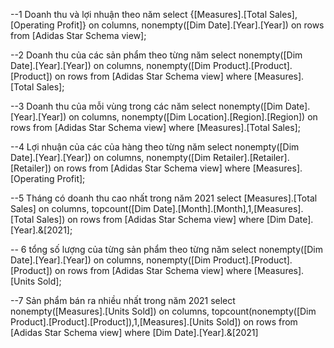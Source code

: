 ﻿

--1 Doanh thu và lợi nhuận theo năm
select {[Measures].[Total Sales],[Operating Profit]} on columns,
		nonempty([Dim Date].[Year].[Year]) on rows
from [Adidas Star Schema view];

--2 Doanh thu của các sản phẩm theo từng năm
select nonempty([Dim Date].[Year].[Year]) on columns,
		nonempty([Dim Product].[Product].[Product]) on rows
from [Adidas Star Schema view]
where [Measures].[Total Sales];

--3 Doanh thu của mỗi vùng trong các năm
select nonempty([Dim Date].[Year].[Year]) on columns,
		nonempty([Dim Location].[Region].[Region]) on rows
from [Adidas Star Schema view]
where [Measures].[Total Sales];

--4 Lợi nhuận của các của hàng theo từng năm
select nonempty([Dim Date].[Year].[Year]) on columns,
		nonempty([Dim Retailer].[Retailer].[Retailer]) on rows
from [Adidas Star Schema view]
where [Measures].[Operating Profit];

--5 Tháng có doanh thu cao nhất trong năm 2021
select [Measures].[Total Sales] on columns,
		topcount([Dim Date].[Month].[Month],1,[Measures].[Total Sales]) on rows
from [Adidas Star Schema view]
where [Dim Date].[Year].&[2021];

-- 6 tổng số lượng của từng sản phẩm theo từng năm
select nonempty([Dim Date].[Year].[Year]) on columns,
		nonempty([Dim Product].[Product].[Product]) on rows
from [Adidas Star Schema view]
where [Measures].[Units Sold];

--7 Sản phẩm bán ra nhiều nhất trong năm 2021
select nonempty([Measures].[Units Sold]) on columns,
		topcount(nonempty([Dim Product].[Product].[Product]),1,[Measures].[Units Sold]) on rows
from [Adidas Star Schema view]
where [Dim Date].[Year].&[2021]










